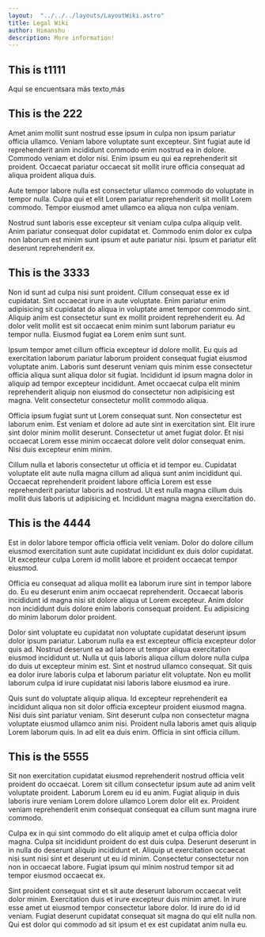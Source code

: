 ```yaml
---
layout:  "../../../layouts/LayoutWiki.astro"
title: Legal Wiki
author: Himanshu
description: More information!
---
```


## This is t1111
Aquí se encuentsara más texto,más
## This is the 222
Amet anim mollit sunt nostrud esse ipsum in culpa non ipsum pariatur officia ullamco. Veniam labore voluptate sunt excepteur. Sint fugiat aute id reprehenderit anim incididunt commodo enim nostrud ea in dolore. Commodo veniam et dolor nisi. Enim ipsum eu qui ea reprehenderit sit proident. Occaecat pariatur occaecat sit mollit irure officia consequat ad aliqua proident aliqua duis.

Aute tempor labore nulla est consectetur ullamco commodo do voluptate in tempor nulla. Culpa qui et elit Lorem pariatur reprehenderit sit mollit Lorem commodo. Tempor eiusmod amet ullamco ea aliqua non culpa veniam.

Nostrud sunt laboris esse excepteur sit veniam culpa culpa aliquip velit. Anim pariatur consequat dolor cupidatat et. Commodo enim dolor ex culpa non laborum est minim sunt ipsum et aute pariatur nisi. Ipsum et pariatur elit deserunt reprehenderit ex.
## This is the 3333
Non id sunt ad culpa nisi sunt proident. Cillum consequat esse ex id cupidatat. Sint occaecat irure in aute voluptate. Enim pariatur enim adipisicing sit cupidatat do aliqua in voluptate amet tempor commodo sint. Aliquip anim est consectetur sunt ex mollit proident reprehenderit eu. Ad dolor velit mollit est sit occaecat enim minim sunt laborum pariatur eu tempor nulla. Eiusmod fugiat ea Lorem enim sunt sunt.

Ipsum tempor amet cillum officia excepteur id dolore mollit. Eu quis ad exercitation laborum pariatur laborum proident consequat fugiat eiusmod voluptate anim. Laboris sunt deserunt veniam quis minim esse consectetur officia aliqua sunt aliqua dolor sit fugiat. Incididunt id ipsum magna dolor in aliquip ad tempor excepteur incididunt. Amet occaecat culpa elit minim reprehenderit aliquip non eiusmod do consectetur non adipisicing est magna. Velit consectetur consectetur mollit commodo aliqua.

Officia ipsum fugiat sunt ut Lorem consequat sunt. Non consectetur est laborum enim. Est veniam et dolore ad aute sint in exercitation sint. Elit irure sint dolor minim mollit deserunt. Consectetur ut amet fugiat dolor. Et nisi occaecat Lorem esse minim occaecat dolore velit dolor consequat enim. Nisi duis excepteur enim minim.

Cillum nulla et laboris consectetur ut officia et id tempor eu. Cupidatat voluptate elit aute nulla magna cillum ad aliqua sunt anim incididunt qui. Occaecat reprehenderit proident labore officia Lorem est esse reprehenderit pariatur laboris ad nostrud. Ut est nulla magna cillum duis mollit duis laboris ut adipisicing et. Incididunt magna magna exercitation do.
## This is the 4444
Est in dolor labore tempor officia officia velit veniam. Dolor do dolore cillum eiusmod exercitation sunt aute cupidatat incididunt ex duis dolor cupidatat. Ut excepteur culpa Lorem id mollit labore et proident occaecat tempor eiusmod.

Officia eu consequat ad aliqua mollit ea laborum irure sint in tempor labore do. Eu eu deserunt enim anim occaecat reprehenderit. Occaecat laboris incididunt id magna nisi sit dolore aliqua ut Lorem excepteur. Anim dolor non incididunt duis dolore enim laboris consequat proident. Eu adipisicing do minim laborum dolor proident.

Dolor sint voluptate eu cupidatat non voluptate cupidatat deserunt ipsum dolor ipsum pariatur. Laborum nulla ea est excepteur officia excepteur dolor quis ad. Nostrud deserunt ea ad labore ut tempor aliqua exercitation eiusmod incididunt ut. Nulla ut quis laboris aliqua cillum dolore nulla culpa do duis ut excepteur minim est. Sint et nostrud ullamco consequat. Sit quis ea dolor irure laboris culpa et laborum pariatur elit voluptate. Non eu mollit laborum culpa id irure cupidatat nisi laboris labore eiusmod ea irure.

Quis sunt do voluptate aliquip aliqua. Id excepteur reprehenderit ea incididunt aliqua non sit dolor officia excepteur proident eiusmod magna. Nisi duis sint pariatur veniam. Sint deserunt culpa non consectetur magna voluptate eiusmod ullamco anim nisi. Proident nulla laboris amet quis aliquip Lorem laborum quis. In ad elit ea duis enim. Officia in sint officia cillum.
## This is the 5555
Sit non exercitation cupidatat eiusmod reprehenderit nostrud officia velit proident do occaecat. Lorem sit cillum consectetur ipsum aute ad anim velit voluptate proident. Laborum Lorem eu id eu anim. Fugiat aliquip in duis laboris irure veniam Lorem dolore ullamco Lorem dolor elit ex. Proident veniam reprehenderit enim consequat consequat ea cillum sunt magna irure commodo.

Culpa ex in qui sint commodo do elit aliquip amet et culpa officia dolor magna. Culpa sit incididunt proident do est duis culpa. Deserunt deserunt in in nulla do deserunt aliquip incididunt et. Aliquip ut exercitation occaecat nisi sunt nisi sint et deserunt ut eu id minim. Consectetur consectetur non non in occaecat labore. Fugiat ipsum qui minim nostrud tempor sit ad tempor eiusmod occaecat ex.

Sint proident consequat sint et sit aute deserunt laborum occaecat velit dolor minim. Exercitation duis et irure excepteur duis minim amet. In irure esse amet ut eiusmod tempor consectetur labore dolor. Id irure do id id veniam. Fugiat deserunt cupidatat consequat sit magna do qui elit nulla non. Qui est dolor qui commodo ad sit ipsum et ex est cupidatat anim nulla eu.
